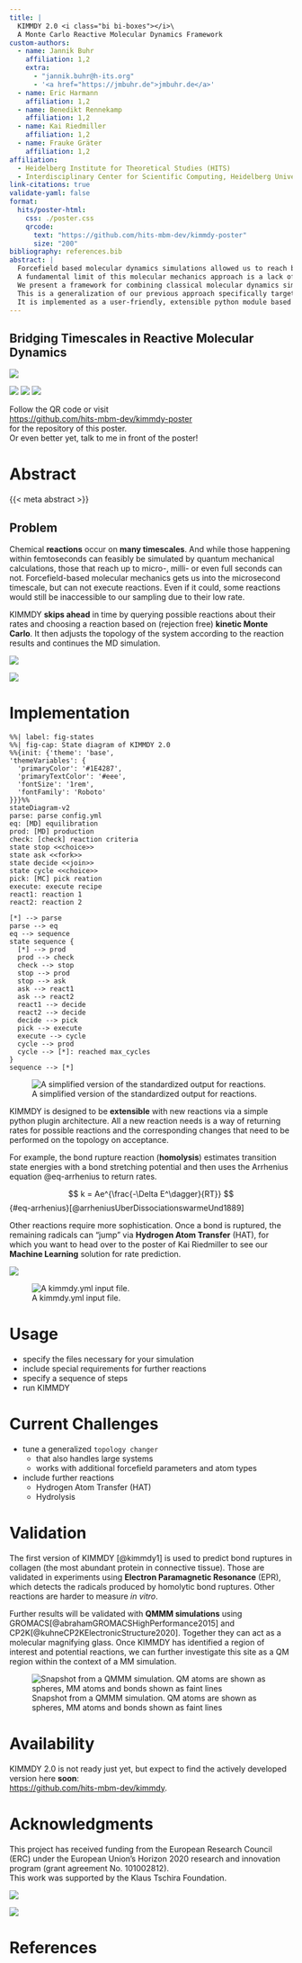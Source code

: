 ```yaml
---
title: |
  KIMMDY 2.0 <i class="bi bi-boxes"></i>\
  A Monte Carlo Reactive Molecular Dynamics Framework
custom-authors:
  - name: Jannik Buhr
    affiliation: 1,2
    extra:
      - "jannik.buhr@h-its.org"
      - '<a href="https://jmbuhr.de">jmbuhr.de</a>'
  - name: Eric Harmann
    affiliation: 1,2
  - name: Benedikt Rennekamp
    affiliation: 1,2
  - name: Kai Riedmiller
    affiliation: 1,2
  - name: Frauke Gräter
    affiliation: 1,2
affiliation:
  - Heidelberg Institute for Theoretical Studies (HITS)
  - Interdisciplinary Center for Scientific Computing, Heidelberg University
link-citations: true
validate-yaml: false
format:
  hits/poster-html:
    css: ./poster.css
    qrcode:
      text: "https://github.com/hits-mbm-dev/kimmdy-poster"
      size: "200"
bibliography: references.bib
abstract: |
  Forcefield based molecular dynamics simulations allowed us to reach biologically relevant timescales and system sizes.
  A fundamental limit of this molecular mechanics approach is a lack of reactivity.
  We present a framework for combining classical molecular dynamics simulations with a kinetic Monte Carlo approach to bridge timescales and allow reactions to occur within a simulation.
  This is a generalization of our previous approach specifically targeted at bond breakages [@kimmdy1].
  It is implemented as a user-friendly, extensible python module based on the open-source high-performance molecular dynamics software suit GROMACS [@abrahamGROMACSHighPerformance2015].
---
```



::: {#hero}

::: {#qrcode}
:::

## Bridging Timescales in Reactive Molecular Dynamics

![](./img/collagen.png) 


![](www/hits-logo-large-negative.png){#logo-hits .logo}
![](www/logo-uni-hd-bw-inv.png){#logo-uni-hd .logo}
![](./www/logo-hbigs-inv.png){#logo-hbigs .logo}


::: {.call-to-action}
Follow the QR code or visit\
<https://github.com/hits-mbm-dev/kimmdy-poster>\
for the repository of this poster.\
Or even better yet, talk to me in front of the poster!
:::

:::

::: {#left-bar}
# Abstract

:::{.abstract}
{{< meta abstract >}}
:::

:::: {layout='[2.1,1]' layout-valign=center}
:::n1
# Problem

Chemical **reactions** occur on **many timescales**.
And while those happening within femtoseconds can feasibly be simulated by quantum mechanical calculations,
those that reach up to micro-, milli- or even full seconds can not.
Forcefield-based molecular mechanics gets us into the microsecond timescale,
but can not execute reactions. Even if it could, some reactions would still be inaccessible to our sampling due to their low rate.

KIMMDY **skips ahead** in time by querying possible reactions about their rates and choosing a reaction based on (rejection free) **kinetic Monte Carlo**.
It then adjusts the topology of the system according to the reaction results and continues the MD simulation.
:::

:::n2
![](./img/bondpull-initial.png)

:::{#bond}
![](./img/bondpull-final.png)
<i class="bi bi-scissors" id='scissors'></i>
:::
:::
::::


# Implementation

:::: {layout='[2,2]' layout-valign=top}
```mermaid
%%| label: fig-states
%%| fig-cap: State diagram of KIMMDY 2.0
%%{init: {'theme': 'base',
'themeVariables': {
  'primaryColor': '#1E4287',
  'primaryTextColor': '#eee',
  'fontSize': '1rem',
  'fontFamily': 'Roboto'
}}}%%
stateDiagram-v2
parse: parse config.yml
eq: [MD] equilibration
prod: [MD] production
check: [check] reaction criteria
state stop <<choice>>
state ask <<fork>>
state decide <<join>>
state cycle <<choice>>
pick: [MC] pick reation
execute: execute recipe
react1: reaction 1
react2: reaction 2

[*] --> parse
parse --> eq
eq --> sequence
state sequence {
  [*] --> prod
  prod --> check
  check --> stop
  stop --> prod
  stop --> ask
  ask --> react1
  ask --> react2
  react1 --> decide
  react2 --> decide
  decide --> pick
  pick --> execute
  execute --> cycle
  cycle --> prod
  cycle --> [*]: reached max_cycles
}
sequence --> [*]
```

:::n2
![A simplified version of the standardized output for reactions.](./img/kimmdy-reaction.svg){#fig-interface}


KIMMDY is designed to be **extensible** with new reactions via a simple python plugin architecture.
All a new reaction needs is a way of returning rates for possible reactions and the corresponding changes that need to be performed on the topology on acceptance.

For example, the bond rupture reaction (**homolysis**) estimates transition state energies with a bond stretching potential and then uses the Arrhenius equation @eq-arrhenius to return rates.

$$
k = Ae^{\frac{-\Delta E^\dagger}{RT}}
$${#eq-arrhenius}[@arrheniusUberDissociationswarmeUnd1889]

Other reactions require more sophistication.
Once a bond is ruptured, the remaining radicals can "jump" via **Hydrogen Atom Transfer** (HAT),
for which you want to head over to the poster of Kai Riedmiller to see our **Machine Learning** solution for rate prediction.

![](./img/nn.svg)
:::
::::

:::

::: {#right-bar}


::: {layout='[1,2]' layout-valign=center}
![A kimmdy.yml input file.](./img/kimmdy-yml.svg){#fig-kimmdy-yml}

:::n2
# Usage

- specify the files necessary for your simulation
- include special requirements for further reactions
- specify a sequence of steps
- run KIMMDY

# Current Challenges

- tune a generalized `topology changer`
  - that also handles large systems
  - works with additional forcefield parameters and atom types
- include further reactions
  - Hydrogen Atom Transfer (HAT)
  - Hydrolysis
:::
:::

# Validation

The first version of KIMMDY [@kimmdy1] is used to predict bond ruptures in collagen (the most abundant protein in connective tissue).
Those are validated in experiments using **Electron Paramagnetic Resonance** (EPR), which detects the radicals produced by homolytic bond ruptures.
Other reactions are harder to measure _in vitro_.

Further results will be validated with **QMMM simulations** using GROMACS[@abrahamGROMACSHighPerformance2015] and CP2K[@kuhneCP2KElectronicStructure2020].
Together they can act as a molecular magnifying glass.
Once KIMMDY has identified a region of interest and potential reactions, we can further investigate this site as a QM region within the context of a MM simulation.

![Snapshot from a QMMM simulation. QM atoms are shown as spheres, MM atoms and bonds shown as faint lines](./img/bondpull-qm.png){#fig-validation}

# Availability

KIMMDY 2.0 is not ready just yet, but expect to find the actively developed version here **soon**:\
<https://github.com/hits-mbm-dev/kimmdy>.

# Acknowledgments

This project has received funding from the European Research Council
(ERC) under the European Union's Horizon 2020 research and innovation
program (grant agreement No. 101002812).\
This work was supported by the Klaus Tschira Foundation.\

::: {layout='[1,1]'}
![](./img/gmx-logo.png)

![](./img/cp2k.png)
:::

# References

::: {#refs}
:::
:::

